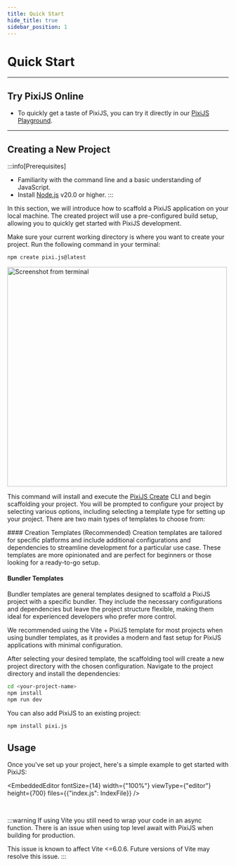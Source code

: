 ```yaml
---
title: Quick Start
hide_title: true
sidebar_position: 1
---
```


# Quick Start

---
## Try PixiJS Online

- To quickly get a taste of PixiJS, you can try it directly in our [PixiJS Playground](/8.x/playground).

---

## Creating a New Project

:::info[Prerequisites]
- Familiarity with the command line and a basic understanding of JavaScript.
- Install [Node.js](https://nodejs.org/en/) v20.0 or higher.
:::

In this section, we will introduce how to scaffold a PixiJS application on your local machine. The created project will use a pre-configured build setup, allowing you to quickly get started with PixiJS development.

Make sure your current working directory is where you want to create your project. Run the following command in your terminal:

```sh
npm create pixi.js@latest
```

<div style={{ textAlign: 'center', paddingBottom: '24px' }}>
  <img
    width="500"
    style={{ borderRadius: '10px', filter: 'drop-shadow(0px 2px 5px #000)' }}
    alt="Screenshot from terminal"
    src="https://pixijs.io/create-pixi/img/demo.gif"
  />
</div>

This command will install and execute the [PixiJS Create](https://pixijs.io/create-pixi/) CLI and begin scaffolding your project. You will be prompted to configure your project by selecting various options, including selecting a template type for setting up your project. There are two main types of templates to choose from:

<div style={{ paddingLeft: '48px'}}>
#### Creation Templates (Recommended)
Creation templates are tailored for specific platforms and include additional configurations and dependencies to streamline development for a particular use case. These templates are more opinionated and are perfect for beginners or those looking for a ready-to-go setup.

#### Bundler Templates
Bundler templates are general templates designed to scaffold a PixiJS project with a specific bundler. They include the necessary configurations and dependencies but leave the project structure flexible, making them ideal for experienced developers who prefer more control.

We recommended using the Vite + PixiJS template for most projects when using bundler templates, as it provides a modern and fast setup for PixiJS applications with minimal configuration.

</div>

After selecting your desired template, the scaffolding tool will create a new project directory with the chosen configuration. Navigate to the project directory and install the dependencies:

```bash
cd <your-project-name>
npm install
npm run dev
```

You can also add PixiJS to an existing project:

```bash
npm install pixi.js
```

## Usage

Once you've set up your project, here's a simple example to get started with PixiJS:

<EmbeddedEditor fontSize={14} width={"100%"} viewType={"editor"} height={700} files={{"index.js": IndexFile}} />

<br/>

:::warning
If using Vite you still need to wrap your code in an async function. There is an issue when using top level await with PixiJS when building for production.

This issue is known to affect Vite \<=6.0.6. Future versions of Vite may resolve this issue.
:::
